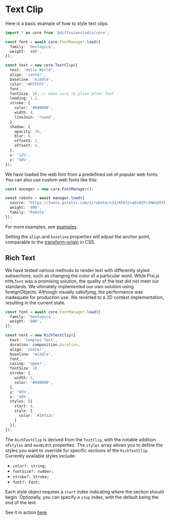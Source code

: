 # Text Clip

Here is a basic example of how to style text clips:

```typescript
import * as core from '@diffusionstudio/core';

const font = await core.FontManager.load({ 
  family: 'Geologica', 
  weight: '400',
});

const text = new core.TextClip({
  text: 'Hello World',
  align: 'center',
  baseline: 'middle',
  color: '#FFFFFF',
  font,
  fontSize: 16, // make sure to place after font
  leading: 1.1,
  stroke: {
    color: '#000000',
    width: 4,
    lineJoin: 'round',
  },
  shadow: {
    opacity: 70,
    blur: 6,
    offsetX: 2,
    offsetY: 4,
  },
  x: '12%',
  y: '50%',
});
```

We have loaded the web font from a predefined set of popular web fonts. You can also use custom web fonts like this:

```typescript
const manager = new core.FontManager();

const roboto = await manager.load({
  source: "https://fonts.gstatic.com/s/roboto/v32/KFOlCnqEu92Fr1MmSU5fBBc4AMP6lQ.woff2",
  weight: '400',
  family: 'Roboto'
});
```

For more examples, see [examples](https://github.com/diffusionstudio/examples/blob/f8bde98c53320b8bcd78a541244fc95ff2b40cbd/showcase/src/compositions/font.ts).

Setting the `align` and `baseline` properties will adjust the anchor point, comparable to the [transform-origin](https://developer.mozilla.org/en-US/docs/Web/CSS/transform-origin) in CSS.

## Rich Text

We have tested various methods to render text with differently styled subsections, such as changing the color of a particular word. While Pixi.js `HTMLText` was a promising solution, the quality of the text did not meet our standards. We ultimately implemented our own solution using foreignObjects. Although visually satisfying, the performance was inadequate for production use. We reverted to a 2D context implementation, resulting in the current state.

```typescript
const font = await core.FontManager.load({ 
  family: 'Geologica', 
  weight: '800',
});

const text = new RichTextClip({
  text: 'Complex Text',
  duration: composition.duration,
  align: 'center',
  baseline: 'middle',
  font,
  casing: 'upper',
  fontSize: 18,
  stroke: {
    width: 3,
    color: '#000000',
  },
  y: '85%',
  x: '50%',
  styles: [{
    start: 8,
    style: {
      color: '#19fa2c'
    }
  }],
});
```

The `RichTextClip` is derived from the `TextClip`, with the notable addition of`styles` and `maxWidth` properties. The `styles` array allows you to define the styles you want to override for specific sections of the `RichTextClip`. Currently available styles include:
* `color?: string;`
* `fontSize?: number;`
* `stroke?: Stroke;`
* `font?: Font;`

Each style object requires a `start` index indicating where the section should begin. Optionally, you can specify a `stop` index, with the default being the end of the text.

See it in action [here](https://github.com/diffusionstudio/examples/blob/f8bde98c53320b8bcd78a541244fc95ff2b40cbd/showcase/src/compositions/custom-captions.ts).

